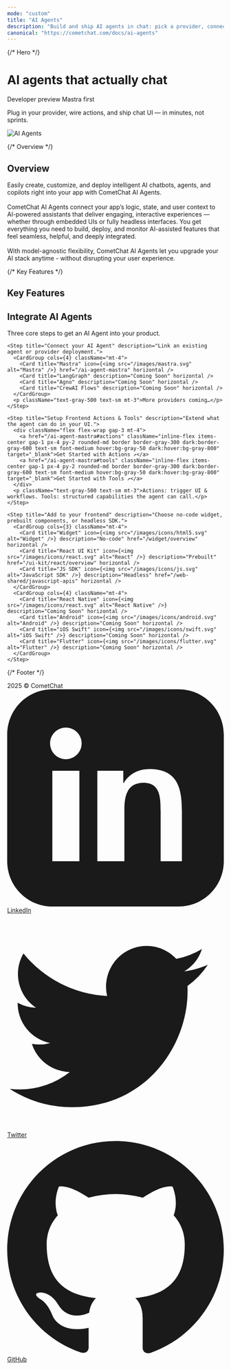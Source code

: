 ```yaml
---
mode: "custom"
title: "AI Agents"
description: "Build and ship AI agents in chat: pick a provider, connect your agent, and export UI or embed widgets."
canonical: "https://cometchat.com/docs/ai-agents"
---
```



{/* Hero */}
<div className="relative w-full flex items-center justify-center" style={{ height: '16rem', overflow: 'hidden' }}>
	<div className="absolute inset-0 bg-primary dark:bg-primary-light" style={{ opacity: 0.06 }}/>
	<div style={{maxWidth: '70rem', margin: '0 auto', padding: '0 1.25rem' }}>
		<Columns cols={2} className="items-center gap-x-12">
			<div>
        <h1 className="text-gray-700 dark:text-white" style={{ fontSize: '2.1rem', fontWeight: 700 }}>AI agents that actually chat</h1>
        <div className="flex gap-2 mt-2">
          <Badge>Developer preview</Badge>
          <Badge>Mastra first</Badge>
        </div>
        <p className="text-gray-600 dark:text-gray-300 mt-2">Plug in your provider, wire actions, and ship chat UI — in minutes, not sprints.</p>
			</div>
					<div className="flex items-center justify-center">
						<img src="/images/agent-banner.png" alt="AI Agents" className="w-full max-w-[360px]"/>
					</div>
		</Columns>
	</div>
  
</div>

<div style={{marginTop: '2rem', marginBottom: '2rem', maxWidth: '70rem', marginLeft: 'auto', marginRight: 'auto', paddingLeft: '1.25rem', paddingRight: '1.25rem' }}>

{/* Overview */}
<div className="mb-10">
  <h2 className="text-gray-700 dark:text-white text-2xl font-semibold">Overview</h2>

<p className="text-gray-600 dark:text-gray-300">
Easily create, customize, and deploy intelligent AI chatbots, agents, and copilots right into your app with CometChat AI Agents.
<br/><br/>
CometChat AI Agents connect your app’s logic, state, and user context to AI-powered assistants that deliver engaging, interactive experiences — whether through embedded UIs or fully headless interfaces. You get everything you need to build, deploy, and monitor AI-assisted features that feel seamless, helpful, and deeply integrated.
<br/><br/>
With model-agnostic flexibility, CometChat AI Agents let you upgrade your AI stack anytime - without disrupting your user experience.
</p>

</div>


{/* Key Features */}
<div className="mb-10">
  <h2 className="text-gray-700 dark:text-white text-2xl font-semibold">Key Features</h2>

  <CardGroup className="mt-4" cols={3}>
    <Card title="Create & Customize with Ease" description="Create, train, and tailor intelligent chatbots, agents, and copilots to your exact use cases." />
    <Card title="No-Code Integration" description="Add AI agents without writing code using embeddable widgets and guided setup." />
    <Card title="Seamless Integration" description="Deploy via embedded UI or headless APIs wired directly to your app’s logic and state." />
    <Card title="Context-Aware Intelligence" description="Leverage your app’s data and user context for relevant, personalized responses." />
    <Card title="Model-Agnostic Flexibility" description="Swap or upgrade AI models anytime without rebuilding the user experience." />
    <Card title="Frontend Actions" description="Let agents trigger real-time UI updates and interactive components in your app." />
    <Card title="Engaging Experiences" description="Deliver natural, intuitive AI interactions that feel native to your product." />
  </CardGroup>

</div>

<div className="mb-10">
  <h2 className="text-gray-700 dark:text-white text-2xl font-semibold">Integrate AI Agents</h2>
  <p className="text-gray-600 dark:text-gray-300">Three core steps to get an AI Agent into your product.</p>
  <Steps className="mt-6">
    
    <Step title="Connect your AI Agent" description="Link an existing agent or provider deployment.">
      <CardGroup cols={4} className="mt-4">
        <Card title="Mastra" icon={<img src="/images/mastra.svg" alt="Mastra" />} href="/ai-agent-mastra" horizontal />
        <Card title="LangGraph" description="Coming Soon" horizontal />
        <Card title="Agno" description="Coming Soon" horizontal />
        <Card title="CrewAI Flows" description="Coming Soon" horizontal />
      </CardGroup>
      <p className="text-gray-500 text-sm mt-3">More providers coming…</p>
    </Step>
    
    <Step title="Setup Frontend Actions & Tools" description="Extend what the agent can do in your UI.">
      <div className="flex flex-wrap gap-3 mt-4">
        <a href="/ai-agent-mastra#actions" className="inline-flex items-center gap-1 px-4 py-2 rounded-md border border-gray-300 dark:border-gray-600 text-sm font-medium hover:bg-gray-50 dark:hover:bg-gray-800" target="_blank">Get Started with Actions ↗</a>
        <a href="/ai-agent-mastra#tools" className="inline-flex items-center gap-1 px-4 py-2 rounded-md border border-gray-300 dark:border-gray-600 text-sm font-medium hover:bg-gray-50 dark:hover:bg-gray-800" target="_blank">Get Started with Tools ↗</a>
      </div>
      <p className="text-gray-500 text-sm mt-3">Actions: trigger UI & workflows. Tools: structured capabilities the agent can call.</p>
    </Step>
    
    <Step title="Add to your frontend" description="Choose no‑code widget, prebuilt components, or headless SDK.">
      <CardGroup cols={3} className="mt-4">
        <Card title="Widget" icon={<img src="/images/icons/html5.svg" alt="Widget" />} description="No‑code" href="/widget/overview" horizontal />
        <Card title="React UI Kit" icon={<img src="/images/icons/react.svg" alt="React" />} description="Prebuilt" href="/ui-kit/react/overview" horizontal />
        <Card title="JS SDK" icon={<img src="/images/icons/js.svg" alt="JavaScript SDK" />} description="Headless" href="/web-shared/javascript-apis" horizontal />
      </CardGroup>
      <CardGroup cols={4} className="mt-4">
        <Card title="React Native" icon={<img src="/images/icons/react.svg" alt="React Native" />} description="Coming Soon" horizontal />
        <Card title="Android" icon={<img src="/images/icons/android.svg" alt="Android" />} description="Coming Soon" horizontal />
        <Card title="iOS Swift" icon={<img src="/images/icons/swift.svg" alt="iOS Swift" />} description="Coming Soon" horizontal />
        <Card title="Flutter" icon={<img src="/images/icons/flutter.svg" alt="Flutter" />} description="Coming Soon" horizontal />
      </CardGroup>
    </Step>
  
  </Steps>
</div>

</div>

 {/* Footer */}
<div className="flex flex-col w-full mt-8" style={{ background: 'black' }}>
<div className="bg-black text-gray-400 py-6 px-8 flex flex-col md:flex-row justify-between items-center rounded-t-xl">
  <div className="mb-4 md:mb-0">
    2025 © CometChat
  </div>
  <div className="flex space-x-6 items-center">
    <a href="https://www.linkedin.com/company/cometchat" target="_blank" className="flex items-center space-x-1 hover:text-white transition-colors">
      <svg xmlns="http://www.w3.org/2000/svg" className="h-5 w-5" fill="currentColor" viewBox="0 0 24 24">
        <path d="M19 0h-14c-2.761 0-5 2.239-5 5v14c0 2.762 2.239 5 5 5h14c2.762 0 5-2.238 5-5v-14c0-2.761-2.238-5-5-5zm-11 19h-3v-10h3v10zm-1.5-11.268c-.966 0-1.75-.784-1.75-1.75s.784-1.75 1.75-1.75 1.75.784 1.75 1.75-.784 1.75-1.75 1.75zm13.5 11.268h-3v-5.604c0-1.337-.026-3.059-1.865-3.059-1.865 0-2.15 1.455-2.15 2.96v5.703h-3v-10h2.881v1.367h.041c.402-.76 1.384-1.561 2.847-1.561 3.044 0 3.606 2.003 3.606 4.609v5.585z"/>
      </svg>
      <span>LinkedIn</span>
    </a>
    <a href="https://x.com/cometchat" target="_blank" className="flex items-center space-x-1 hover:text-white transition-colors">
      <svg xmlns="http://www.w3.org/2000/svg" className="h-5 w-5" fill="currentColor" viewBox="0 0 24 24">
        <path d="M22.162 5.656c-.793.352-1.645.589-2.54.696a4.468 4.468 0 0 0 1.958-2.46 9.043 9.043 0 0 1-2.845 1.088 4.496 4.496 0 0 0-7.664 4.1 12.758 12.758 0 0 1-9.272-4.7 4.493 4.493 0 0 0 1.393 6.002 4.46 4.46 0 0 1-2.035-.562v.057a4.497 4.497 0 0 0 3.606 4.41 4.503 4.503 0 0 1-2.029.077 4.502 4.502 0 0 0 4.198 3.12 9.01 9.01 0 0 1-5.575 1.922c-.362 0-.721-.021-1.077-.063a12.73 12.73 0 0 0 6.901 2.021c8.282 0 12.808-6.86 12.808-12.808 0-.195-.005-.388-.014-.58a9.152 9.152 0 0 0 2.25-2.336z"/>
      </svg>
      <span>Twitter</span>
    </a>
    <a href="https://github.com/cometchat" target="_blank" className="flex items-center space-x-1 hover:text-white transition-colors">
      <svg xmlns="http://www.w3.org/2000/svg" className="h-5 w-5" fill="currentColor" viewBox="0 0 24 24">
        <path d="M12 .297c-6.63 0-12 5.373-12 12 0 5.303 3.438 9.8 8.205 11.387.6.113.82-.258.82-.577v-2.17c-3.338.726-4.033-1.416-4.033-1.416-.546-1.387-1.333-1.756-1.333-1.756-1.089-.744.084-.729.084-.729 1.205.084 1.84 1.236 1.84 1.236 1.07 1.835 2.807 1.305 3.495.997.108-.775.418-1.305.76-1.605-2.665-.3-5.467-1.332-5.467-5.932 0-1.31.467-2.382 1.235-3.222-.123-.303-.535-1.523.117-3.176 0 0 1.008-.322 3.3 1.23a11.5 11.5 0 0 1 3.003-.404 11.5 11.5 0 0 1 3.003.404c2.292-1.552 3.298-1.23 3.298-1.23.653 1.653.241 2.873.118 3.176.77.84 1.233 1.912 1.233 3.222 0 4.61-2.807 5.628-5.48 5.922.429.369.813 1.096.813 2.211v3.281c0 .319.218.694.825.576C20.565 22.092 24 17.592 24 12.297c0-6.627-5.373-12-12-12"/>
      </svg>
      <span>GitHub</span>
    </a>
  </div>
</div>
</div>

